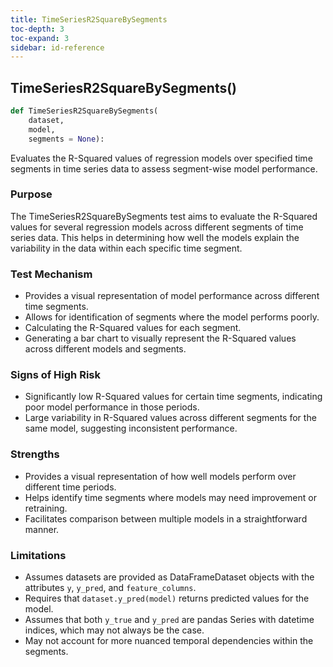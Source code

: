 ```yaml
---
title: TimeSeriesR2SquareBySegments
toc-depth: 3
toc-expand: 3
sidebar: id-reference
---
```


## TimeSeriesR2SquareBySegments[()]{.muted}

```python
def TimeSeriesR2SquareBySegments(
    dataset,
    model,
    segments = None):
```

Evaluates the R-Squared values of regression models over specified time segments in time series data to assess segment-wise model performance.

### Purpose

The TimeSeriesR2SquareBySegments test aims to evaluate the R-Squared values for several regression models across different segments of time series data. This helps in determining how well the models explain the variability in the data within each specific time segment.

### Test Mechanism

- Provides a visual representation of model performance across different time segments.
- Allows for identification of segments where the model performs poorly.
- Calculating the R-Squared values for each segment.
- Generating a bar chart to visually represent the R-Squared values across different models and segments.

### Signs of High Risk

- Significantly low R-Squared values for certain time segments, indicating poor model performance in those periods.
- Large variability in R-Squared values across different segments for the same model, suggesting inconsistent performance.

### Strengths

- Provides a visual representation of how well models perform over different time periods.
- Helps identify time segments where models may need improvement or retraining.
- Facilitates comparison between multiple models in a straightforward manner.

### Limitations

- Assumes datasets are provided as DataFrameDataset objects with the attributes `y`, `y_pred`, and `feature_columns`.
- Requires that `dataset.y_pred(model)` returns predicted values for the model.
- Assumes that both `y_true` and `y_pred` are pandas Series with datetime indices, which may not always be the case.
- May not account for more nuanced temporal dependencies within the segments.
